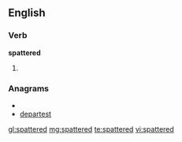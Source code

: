 ==English==

===Verb===
'''spattered'''

# {{past of|[[spatter]]}}

===Anagrams===
* {{alphagram|adeeprstt}}
* [[departest#English|departest]]

[[gl:spattered]]
[[mg:spattered]]
[[te:spattered]]
[[vi:spattered]]